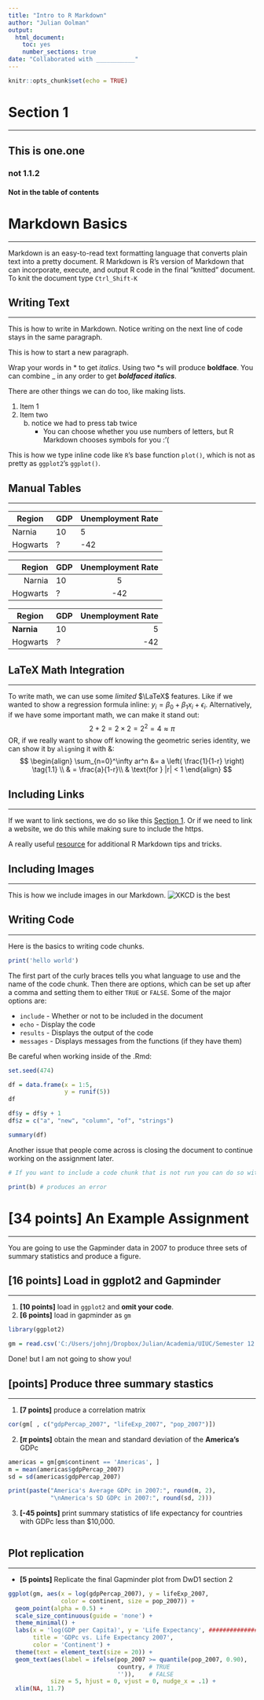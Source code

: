 ```yaml
---
title: "Intro to R Markdown"
author: "Julian Oolman"
output: 
  html_document:
    toc: yes
    number_sections: true
date: "Collaborated with ___________"
---
```


```r
knitr::opts_chunk$set(echo = TRUE)
```

# Section 1
***
## This is one.one
### not 1.1.2
#### Not in the table of contents


# Markdown Basics
*********************************************

Markdown is an easy-to-read text formatting language that converts plain text into a pretty document.
R Markdown is R's version of Markdown that can incorporate, execute, and output R code in the final "knitted" document.
To knit the document type `Ctrl_Shift-K`

## Writing Text
************************************************

This is how to write in Markdown.
Notice writing on the next line of code stays in the same paragraph.

This is how to start a new paragraph.

Wrap your words in \* to get *italics*.
Using two \*s will produce **boldface**.
You can combine \_ in any order to get *__boldfaced italics__*.

There are other things we can do too, like making lists.

1. Item 1
2. Item two
    b. notice we had to press tab twice
        - You can choose whether you use numbers of letters, but R Markdown chooses symbols for you :'(
        
This is how we type inline code like `R`'s base function `plot()`, which is not as pretty as `ggplot2`'s `ggplot()`.

## Manual Tables
*********************************************

| Region | GDP | Unemployment Rate |
| --- | --- | --- |
| Narnia | 10 | 5 |
| Hogwarts | ? | -42 |

| Region | GDP | Unemployment Rate |
| ---: | :--- | :---: |
| Narnia | 10 | 5 |
| Hogwarts | ? | -42 |

| Region     | GDP | Unemployment Rate |
|------------|-----|------------------:|
| **Narnia** | 10  |                 5 |
| Hogwarts   | _?_ |               -42 |

## LaTeX Math Integration
***********************************

To write math, we can use some *limited* $\LaTeX$ features.
Like if  we wanted to show a regression formula inline: 
$y_i = \beta_0 + \beta_1 x_i + \epsilon_i$.
Alternatively, if we have some important math, we can make it stand out:
$$
2 + 2 = 2\times 2 = 2^2 = 4 \approx \pi
$$
OR, if we really want to show off knowing the geometric series identity, we can show it by `align`ing it with \&:
$$
\begin{align}
  \sum_{n=0}^\infty ar^n &= a \left(  \frac{1}{1-r}  \right)  \tag{1.1} \\
  & = \frac{a}{1-r}\\
  & \text{for } |r| < 1
\end{align}
$$


## Including Links
****************************************

If we want to link sections, we do so like this [Section 1].
Or if we need to link a website, we do this while making sure to include the https.

A really useful [resource](https:/www.bookdown.org/yihui/rmarkdown) for additional R Markdown tips and tricks.


## Including Images
*************************************

This is how we include images in our Markdown.
![XKCD is the best](linear_regression_2x.png)


## Writing Code
*******************************************

Here is the basics to writing code chunks.
```r
print('hello world')
```
The first part of the curly braces tells you what language to use and the name of the code chunk.
Then there are options, which can be set up after a comma and setting them to either `TRUE` or `FALSE`.
Some of the major options are:

- `include` - Whether or not to be included in the document
- `echo` - Display the code
- `results` - Displays the output of the code
- `messages` - Displays messages from the functions (if they have them)


Be careful when working inside of the .Rmd:
```r
set.seed(474)

df = data.frame(x = 1:5,
                y = runif(5))
df

```

```r
df$y = df$y + 1
df$z = c("a", "new", "column", "of", "strings")

summary(df)
```

Another issue that people come across is closing the document to continue working on the assignment later.


```r
# If you want to include a code chunk that is not run you can do so with eval = FALSE

print(b) # produces an error
```

# **[34 points]** An Example Assignment 
****************************

You are going to use the Gapminder data in 2007 to produce three sets of summary statistics and produce a figure.

## **[16 points]** Load in ggplot2 and Gapminder
**********************************************

1. **[10 points]** load in `ggplot2` and **omit your code**.
2. **[6 points]** load in gapminder as `gm`

```r
library(ggplot2)

gm = read.csv('C:/Users/johnj/Dropbox/Julian/Academia/UIUC/Semester 12 Spring 2023/ECON474sp23/Data/DwD1 gapminder.csv')
```

Done! but I am not going to show you!

## **[points]** Produce three summary stastics
*******************************************

1. **[7 points]** produce a correlation matrix

```r

cor(gm[ , c("gdpPercap_2007", "lifeExp_2007", "pop_2007")])
```

2. **[$\pi$ points]** obtain the mean and standard deviation of the **America's** GDPc

```r
americas = gm[gm$continent == 'Americas', ]
m = mean(americas$gdpPercap_2007)
sd = sd(americas$gdpPercap_2007)

print(paste("America's Average GDPc in 2007:", round(m, 2),
            "\nAmerica's SD GDPc in 2007:", round(sd, 2)))
```

3. **[-45 points]** print summary statistics of life expectancy for countries with GDPc less than $10,000.

```r

```

## Plot replication
****************************

- **[5 points]** Replicate the final Gapminder plot from DwD1 section 2

```r
ggplot(gm, aes(x = log(gdpPercap_2007), y = lifeExp_2007,
               color = continent, size = pop_2007)) +
  geom_point(alpha = 0.5) +
  scale_size_continuous(guide = 'none') +
  theme_minimal() +
  labs(x = 'log(GDP per Capita)', y = 'Life Expectancy', #######################
       title = 'GDPc vs. Life Expectancy 2007',
       color = 'Continent') +
  theme(text = element_text(size = 20)) +
  geom_text(aes(label = ifelse(pop_2007 >= quantile(pop_2007, 0.90),
                               country, # TRUE
                               '')),    # FALSE
            size = 5, hjust = 0, vjust = 0, nudge_x = .1) +
  xlim(NA, 11.7)
```






